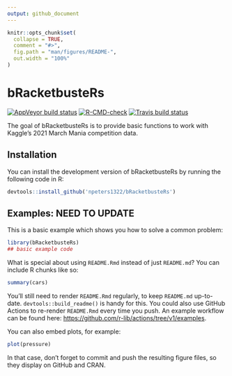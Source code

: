 ```yaml
---
output: github_document
---
```


<!-- README.md is generated from README.Rmd. Please edit that file -->

```r
knitr::opts_chunk$set(
  collapse = TRUE,
  comment = "#>",
  fig.path = "man/figures/README-",
  out.width = "100%"
)
```

# bRacketbusteRs

<!-- badges: start -->
[![AppVeyor build status](https://ci.appveyor.com/api/projects/status/github/npeters1322/bRacketbusteRs?branch=master&svg=true)](https://ci.appveyor.com/project/npeters1322/bRacketbusteRs)
[![R-CMD-check](https://github.com/npeters1322/bRacketbusteRs/workflows/R-CMD-check/badge.svg)](https://github.com/npeters1322/bRacketbusteRs/actions)
[![Travis build status](https://travis-ci.com/npeters1322/bRacketbusteRs.svg?branch=master)](https://travis-ci.com/npeters1322/bRacketbusteRs)
<!-- badges: end -->

The goal of bRacketbusteRs is to provide basic functions to work with Kaggle's 2021 March Mania competition data.

## Installation

You can install the development version of bRacketbusteRs by running the following code in R: 

``` r
devtools::install_github('npeters1322/bRacketbusteRs')
```

## Examples: NEED TO UPDATE

This is a basic example which shows you how to solve a common problem:

```r
library(bRacketbusteRs)
## basic example code
```

What is special about using `README.Rmd` instead of just `README.md`? You can include R chunks like so:

```r
summary(cars)
```

You'll still need to render `README.Rmd` regularly, to keep `README.md` up-to-date. `devtools::build_readme()` is handy for this. You could also use GitHub Actions to re-render `README.Rmd` every time you push. An example workflow can be found here: <https://github.com/r-lib/actions/tree/v1/examples>.

You can also embed plots, for example:

```r
plot(pressure)
```

In that case, don't forget to commit and push the resulting figure files, so they display on GitHub and CRAN.
